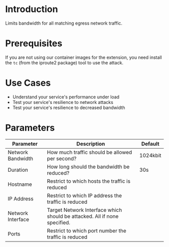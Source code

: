 # Introduction

Limits bandwidth for all matching egress network traffic.

# Prerequisites

If you are not using our container images for the extension, you need install the `tc` (from the iproute2 package) tool to use the attack.

# Use Cases

* Understand your service's performance under load
* Test your service's resilience to network attacks
* Test your service's resilience to decreased bandwidth

# Parameters

| Parameter         | Description                                                               | Default  |
|-------------------|---------------------------------------------------------------------------|----------|
| Network Bandwidth | How much traffic should be allowed per second?                            | 1024kbit |
| Duration          | How long should the bandwidth be reduced?                                 | 30s      |
| Hostname          | Restrict to which hosts the traffic is reduced                            |          |
| IP Address        | Restrict to which IP address the traffic is reduced                       |          |
| Network Interface | Target Network Interface which should be attacked. All if none specified. |          |
| Ports             | Restrict to which port number the traffic is reduced                      |          |
